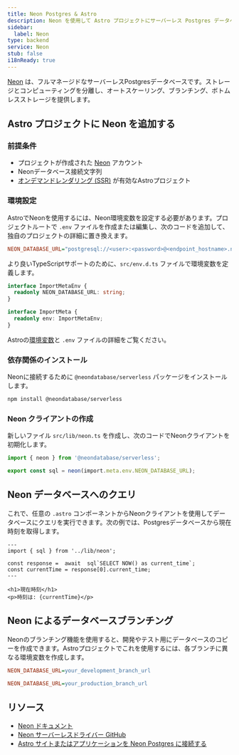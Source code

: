```yaml
---
title: Neon Postgres & Astro
description: Neon を使用して Astro プロジェクトにサーバーレス Postgres データベースを追加する
sidebar:
  label: Neon
type: backend
service: Neon
stub: false
i18nReady: true
---
```



[Neon](https://neon.tech) は、フルマネージドなサーバーレスPostgresデータベースです。ストレージとコンピューティングを分離し、オートスケーリング、ブランチング、ボトムレスストレージを提供します。

## Astro プロジェクトに Neon を追加する

### 前提条件

- プロジェクトが作成された [Neon](https://console.neon.tech/signup) アカウント
- Neonデータベース接続文字列
- [オンデマンドレンダリング (SSR)](/ja/guides/on-demand-rendering/) が有効なAstroプロジェクト

### 環境設定

AstroでNeonを使用するには、Neon環境変数を設定する必要があります。プロジェクトルートで `.env` ファイルを作成または編集し、次のコードを追加して、独自のプロジェクトの詳細に置き換えます。

```ini title=".env"
NEON_DATABASE_URL="postgresql://<user>:<password>@<endpoint_hostname>.neon.tech:<port>/<dbname>?sslmode=require"
```

より良いTypeScriptサポートのために、`src/env.d.ts` ファイルで環境変数を定義します。

```typescript title="src/env.d.ts"
interface ImportMetaEnv {
  readonly NEON_DATABASE_URL: string;
}

interface ImportMeta {
  readonly env: ImportMetaEnv;
}
```

<ReadMore>Astroの[環境変数](/ja/guides/environment-variables/)と `.env` ファイルの詳細をご覧ください。</ReadMore>

### 依存関係のインストール

Neonに接続するために `@neondatabase/serverless` パッケージをインストールします。

```bash
npm install @neondatabase/serverless
```

### Neon クライアントの作成

新しいファイル `src/lib/neon.ts` を作成し、次のコードでNeonクライアントを初期化します。

```typescript title="src/lib/neon.ts"
import { neon } from '@neondatabase/serverless';

export const sql = neon(import.meta.env.NEON_DATABASE_URL);
```

## Neon データベースへのクエリ

これで、任意の `.astro` コンポーネントからNeonクライアントを使用してデータベースにクエリを実行できます。次の例では、Postgresデータベースから現在時刻を取得します。

```astro title="src/pages/index.astro"
---
import { sql } from '../lib/neon';

const response =  await  sql`SELECT NOW() as current_time`;
const currentTime = response[0].current_time;
---

<h1>現在時刻</h1>
<p>時刻は: {currentTime}</p>
```

## Neon によるデータベースブランチング

Neonのブランチング機能を使用すると、開発やテスト用にデータベースのコピーを作成できます。Astroプロジェクトでこれを使用するには、各ブランチに異なる環境変数を作成します。

```ini title=".env.development"
NEON_DATABASE_URL=your_development_branch_url
```

```ini title=".env.production"
NEON_DATABASE_URL=your_production_branch_url
```

## リソース

- [Neon ドキュメント](https://neon.tech/docs/introduction)
- [Neon サーバーレスドライバー GitHub](https://github.com/neondatabase/serverless)
- [Astro サイトまたはアプリケーションを Neon Postgres に接続する](https://neon.tech/docs/guides/astro)